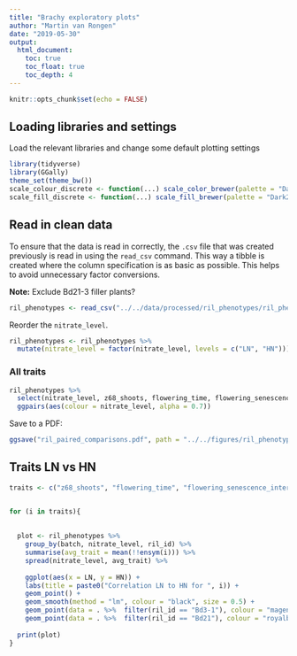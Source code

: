 ```yaml
---
title: "Brachy exploratory plots"
author: "Martin van Rongen"
date: "2019-05-30"
output:
  html_document:
    toc: true
    toc_float: true
    toc_depth: 4
---
```


```r
knitr::opts_chunk$set(echo = FALSE)
```

## Loading libraries and settings

Load the relevant libraries and change some default plotting settings

```r
library(tidyverse)
library(GGally)
theme_set(theme_bw())
scale_colour_discrete <- function(...) scale_color_brewer(palette = "Dark2")
scale_fill_discrete <- function(...) scale_fill_brewer(palette = "Dark2")
```

## Read in clean data

To ensure that the data is read in correctly, the `.csv` file that was created previously is read in using the `read_csv` command. This way a tibble is created where the column specification is as basic as possible. This helps to avoid unnecessary factor conversions.

**Note:** Exclude Bd21-3 filler plants?

```r
ril_phenotypes <- read_csv("../../data/processed/ril_phenotypes/ril_phenotypic_data.csv")
```

Reorder the `nitrate_level`.

```r
ril_phenotypes <- ril_phenotypes %>%
  mutate(nitrate_level = factor(nitrate_level, levels = c("LN", "HN")))
```

### All traits

```r
ril_phenotypes %>%
  select(nitrate_level, z68_shoots, flowering_time, flowering_senescence_interval, lifespan, z68_greenness, senescence_height, seed_weight_g) %>% 
  ggpairs(aes(colour = nitrate_level, alpha = 0.7))
```

Save to a PDF:

```r
ggsave("ril_paired_comparisons.pdf", path = "../../figures/ril_phenotypes/", width = 20, height = 20)
```

## Traits LN vs HN
```r

traits <- c("z68_shoots", "flowering_time", "flowering_senescence_interval", "lifespan", "z68_greenness", "senescence_height", "seed_weight_g")


for (i in traits){
  
  
  plot <- ril_phenotypes %>% 
    group_by(batch, nitrate_level, ril_id) %>% 
    summarise(avg_trait = mean(!!ensym(i))) %>% 
    spread(nitrate_level, avg_trait) %>% 
  
    ggplot(aes(x = LN, y = HN)) +
    labs(title = paste0("Correlation LN to HN for ", i)) +
    geom_point() +
    geom_smooth(method = "lm", colour = "black", size = 0.5) +
    geom_point(data = . %>%  filter(ril_id == "Bd3-1"), colour = "magenta", size = 3, alpha = 0.7) +
    geom_point(data = . %>%  filter(ril_id == "Bd21"), colour = "royalblue3", size = 3, alpha = 0.7)
  
  print(plot)
}

```

